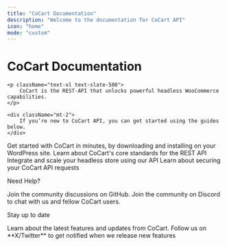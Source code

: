 ```yaml
---
title: "CoCart Documentation"
description: "Welcome to the documentation for CoCart API"
icon: "home"
mode: "custom"
---
```


<div className="flex flex-col items-center gap-4 container pl-5 pr-5 custom-container" id="hero">
    <div className="text-gray-900 dark:text-gray-200 text-5xl">
        <h1>CoCart Documentation</h1>
    </div>

    <p className="text-xl text-slate-500">
        CoCart is the REST-API that unlocks powerful headless WooCommerce capabilities.
    </p>

    <div className="mt-2">
        If you’re new to CoCart API, you can get started using the guides below.
    </div>
</div>

<div className="flex flex-col items-center gap-4 container pl-5 pr-5 custom-container">
    <CardGroup cols={2}>
        <Card
            title="Installation"
            icon="rocket"
            color="#f91880"
            href="/getting-started/core/setup"
        >
            Get started with CoCart in minutes, by downloading and installing on your WordPress site.
        </Card>
        <Card
            title="Standards"
            icon="clipboard"
            color="#EA8000"
            href="/overview/standards"
        >
            Learn about CoCart's core standards for the REST API
        </Card>
        <Card
            title="API Reference"
            icon="code"
            href="/api-reference"
        >
            Integrate and scale your headless store using our API
        </Card>
        <Card
            title="Authentication"
            icon="lock"
            color="#F8CA14"
            href="/api-reference/authentication"
        >
            Learn about securing your CoCart API requests
        </Card>
    </CardGroup>
</div>

<div className="flex flex-col items-center gap-4 container pl-5 pr-5 custom-container mt-0 mb-4">
    <p className="text-xl text-slate-500">
        Need Help?
    </p>
    <CardGroup cols={2}>
        <Card
        title="Ask a question"
        icon="users"
        color="#12BC00"
        href="https://github.com/co-cart/co-cart/discussions"
        >
            Join the community discussions on GitHub.
        </Card>
        <Card
        title="Community Support"
        icon="discord"
        color="#FFFFFF"
        href="https://cocartapi.com/community/?ref=mintlify"
        >
            Join the community on Discord to chat with us and fellow CoCart users.
        </Card>
    </CardGroup>
</div>

<div className="flex flex-col items-center gap-4 container pl-5 pr-5 custom-container mt-0">
    <p className="text-xl text-slate-500">
        Stay up to date
    </p>
    <CardGroup cols={2}>
        <Card
        title="Read our blog"
        icon="newspaper"
        color="#F8CA14"
        href="https://cocart.dev/news/"
        >
            Learn about the latest features and updates from CoCart.
        </Card>
        <Card
        title="Follow us on X/Twitter"
        icon="twitter"
        color="#1d9bf0"
        href="https://x.com/cocartapi"
        >
            Follow us on **X/Twitter** to get notified when we release new features
        </Card>
    </CardGroup>
</div>